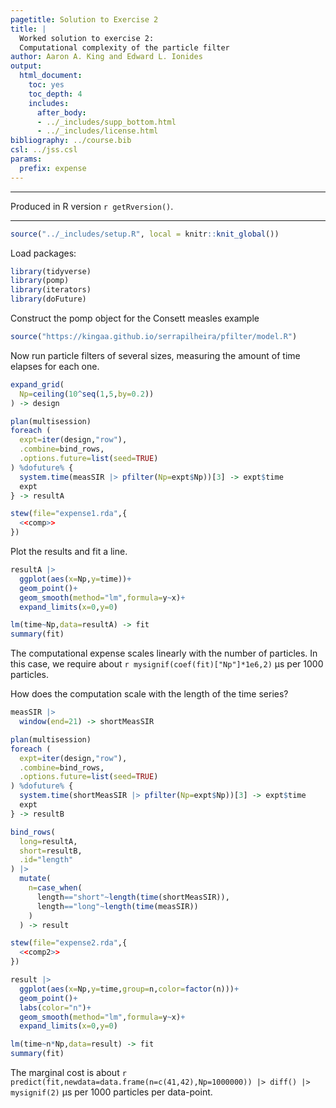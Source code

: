 ```yaml
---
pagetitle: Solution to Exercise 2
title: |
  Worked solution to exercise 2:
  Computational complexity of the particle filter
author: Aaron A. King and Edward L. Ionides
output:
  html_document:
    toc: yes
    toc_depth: 4
    includes:
      after_body:
      - ../_includes/supp_bottom.html
      - ../_includes/license.html
bibliography: ../course.bib
csl: ../jss.csl
params:
  prefix: expense
---
```


\newcommand\prob[1]{\mathbb{P}\left[{#1}\right]}
\newcommand\expect[1]{\mathbb{E}\left[{#1}\right]}
\newcommand\var[1]{\mathrm{Var}\left[{#1}\right]}
\newcommand\dist[2]{\mathrm{#1}\left(#2\right)}
\newcommand\dd[1]{d{#1}}
\newcommand\lik{\mathcal{L}}
\newcommand\loglik{\ell}

-----------------------------------

Produced in R version `r getRversion()`.

-----------------------------------

```r
source("../_includes/setup.R", local = knitr::knit_global())
```

Load packages:
```r
library(tidyverse)
library(pomp)
library(iterators)
library(doFuture)
```

Construct the pomp object for the Consett measles example

```r
source("https://kingaa.github.io/serrapilheira/pfilter/model.R")
```

Now run particle filters of several sizes, measuring the amount of time elapses for each one.

```r
expand_grid(
  Np=ceiling(10^seq(1,5,by=0.2))
) -> design

plan(multisession)
foreach (
  expt=iter(design,"row"),
  .combine=bind_rows,
  .options.future=list(seed=TRUE)
) %dofuture% {
  system.time(measSIR |> pfilter(Np=expt$Np))[3] -> expt$time
  expt
} -> resultA
```

```r
stew(file="expense1.rda",{
  <<comp>>
})
```

Plot the results and fit a line.

```r
resultA |>
  ggplot(aes(x=Np,y=time))+
  geom_point()+
  geom_smooth(method="lm",formula=y~x)+
  expand_limits(x=0,y=0)

lm(time~Np,data=resultA) -> fit
summary(fit)
```

The computational expense scales linearly with the number of particles.
In this case, we require about `r mysignif(coef(fit)["Np"]*1e6,2)`&nbsp;&mu;s per 1000 particles.

How does the computation scale with the length of the time series?

```r
measSIR |>
  window(end=21) -> shortMeasSIR

plan(multisession)
foreach (
  expt=iter(design,"row"),
  .combine=bind_rows,
  .options.future=list(seed=TRUE)
) %dofuture% {
  system.time(shortMeasSIR |> pfilter(Np=expt$Np))[3] -> expt$time
  expt
} -> resultB

bind_rows(
  long=resultA,
  short=resultB,
  .id="length"
) |>
  mutate(
    n=case_when(
      length=="short"~length(time(shortMeasSIR)),
      length=="long"~length(time(measSIR))
    )
  ) -> result
```
```r
stew(file="expense2.rda",{
  <<comp2>>
})
```

```r
result |>
  ggplot(aes(x=Np,y=time,group=n,color=factor(n)))+
  geom_point()+
  labs(color="n")+
  geom_smooth(method="lm",formula=y~x)+
  expand_limits(x=0,y=0)

lm(time~n*Np,data=result) -> fit
summary(fit)
```

The marginal cost is about `r predict(fit,newdata=data.frame(n=c(41,42),Np=1000000)) |> diff() |> mysignif(2)`&nbsp;&mu;s per 1000 particles per data-point.
